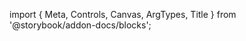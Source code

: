﻿import { Meta, Controls, Canvas, ArgTypes, Title } from '@storybook/addon-docs/blocks';

<Meta of={NumberFieldStories}/>
<Title/>
<Canvas of={NumberFieldStories.Default} sourceState={"none"} withToolbar={true} layout={"centered"}/>
<Controls/>

## Components
### NumberField
<ArgTypes of={NumberFieldStories} />

### NumberFieldGroup
<ArgTypes of={NumberFieldGroupStories} />

### NumberFieldLabel
<ArgTypes of={NumberFieldLabelStories} />

### NumberFieldInput
<ArgTypes of={NumberFieldInputStories} />

### NumberFieldIncrementTrigger
<ArgTypes of={NumberFieldIncrementTriggerStories} />

### NumberFieldDecrementTrigger
<ArgTypes of={NumberFieldDecrementTriggerStories} />

### NumberFieldDescription
<ArgTypes of={NumberFieldDescriptionStories} />

### NumberFieldErrorMessage
<ArgTypes of={NumberFieldErrorMessageStories} />
